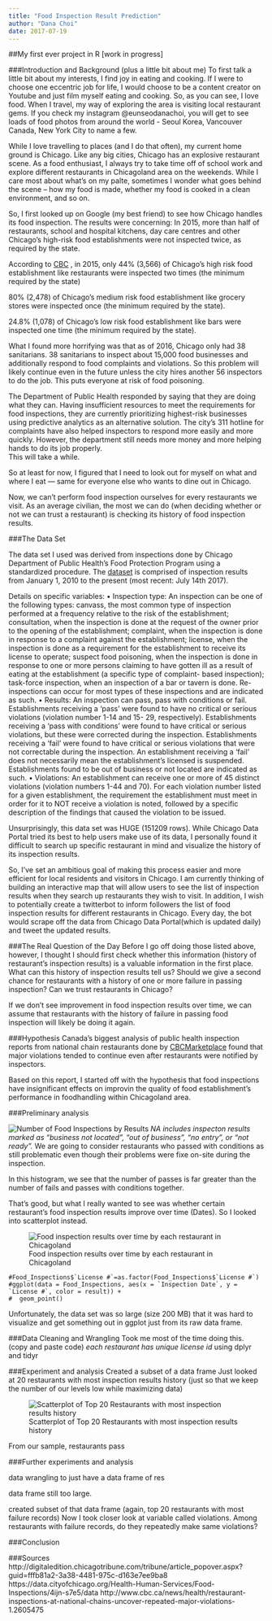 ```yaml
---
title: "Food Inspection Result Prediction"
author: "Dana Choi"
date: 2017-07-19
---
```


##My first ever project in R [work in progress]

###Introduction and Background (plus a little bit about me)
To first talk a little bit about my interests, I find joy in eating and cooking. If I were to choose one eccentric job for life, I  would choose to be a content creator on Youtube and just film myself eating and cooking. 
So, as you can see, I love food. 
When I travel, my way of exploring the area is visiting local restaurant gems.
If you check my instagram @eunseodanachoi, you will get to see loads of food photos from around the world - Seoul Korea, Vancouver Canada, New York City to name a few. 

While I love travelling to places (and I do that often), my current home ground is Chicago. 
Like any big cities, Chicago has an explosive restaurant scene. As a food enthusiast, I always try to take time off of school work and explore different restaurants in Chicagoland area on the weekends. While I care most about what's on my palte, sometimes I wonder what goes behind the scene -- how my food is made, whether my food is cooked in a clean environment, and so on. 

So, I first looked up on Google (my best friend) to see how Chicago handles its food inspection.
The results were concerning: 
In 2015, more than half of restaurants, school and hospital kitchens, day care centres and other Chicago’s high-risk food establishments were not inspected twice, as required by the state. 

According to [CBC](http://digitaledition.chicagotribune.com/tribune/article_popover.aspx?guid=fffb81a2-3a38-4481-975c-d163e7ee9ba8) , in 2015, 
only 44% (3,566) of Chicago’s high risk food establishment like restaurants were inspected two times (the minimum required by the state) 

80% (2,478) of Chicago’s medium risk food establishment like grocery stores were inspected once (the minimum required by the state). 

24.8% (1,078) of Chicago’s low risk food establishment like bars were inspected one time (the minimum required by the state). 

What I found more horrifying was that as of 2016, Chicago only had 38 sanitarians. 38 sanitarians to inspect about 15,000 food businesses and additionally respond to food complaints and violations. So this problem will likely continue even in the future unless the city hires another 56 inspectors to do the job. This puts everyone at risk of food poisoning.  

The Department of Public Health responded by saying that they are doing what they can. 
Having insufficient resources to meet the requirements for food inspections, they are currently prioritizing highest-risk businesses using predictive analytics as an alternative solution. 
The city’s 311 hotline for complaints have also helped inspectors to respond more easily and more quickly. However, the department still needs more money and more helping hands to do its job properly.                                                                                                                                           
This will take a while. 

So at least for now, I figured that I need to look out for myself on what and where I eat — same for everyone else who wants to dine out in Chicago. 

Now, we can’t perform food inspection ourselves for every restaurants we visit. 
As an average civilian, the most we can do (when deciding whether or not we can trust a restaurant) is checking its history of food inspection results.

###The Data Set 

The data set I used was derived from inspections done by Chicago Department of Public Health’s Food Protection Program using a standardized procedure. 
The [dataset](https://data.cityofchicago.org/Health-Human-Services/Food-Inspections/4ijn-s7e5/data) is comprised of inspection results from January 1, 2010 to the present (most recent: July 14th 2017). 

Details on specific variables: 
• Inspection type: An inspection can be one of the following types: canvass, the most
common type of inspection performed at a frequency relative to the risk of the
establishment; consultation, when the inspection is done at the request of the owner
prior to the opening of the establishment; complaint, when the inspection is done in
response to a complaint against the establishment; license, when the inspection is done
as a requirement for the establishment to receive its license to operate; suspect food
poisoning, when the inspection is done in response to one or more persons claiming to
have gotten ill as a result of eating at the establishment (a specific type of complaint-
based inspection); task-force inspection, when an inspection of a bar or tavern is done.
Re-inspections can occur for most types of these inspections and are indicated as such.
• Results: An inspection can pass, pass with conditions or fail. Establishments receiving a
‘pass’ were found to have no critical or serious violations (violation number 1-14 and 15-
29, respectively). Establishments receiving a ‘pass with conditions’ were found to have
critical or serious violations, but these were corrected during the inspection.
Establishments receiving a ‘fail’ were found to have critical or serious violations that
were not correctable during the inspection. An establishment receiving a ‘fail’ does not
necessarily mean the establishment’s licensed is suspended. Establishments found to
be out of business or not located are indicated as such.
• Violations: An establishment can receive one or more of 45 distinct violations (violation
numbers 1-44 and 70). For each violation number listed for a given establishment, the
requirement the establishment must meet in order for it to NOT receive a violation is
noted, followed by a specific description of the findings that caused the violation to be
issued. 

Unsurprisingly, this data set was HUGE (151209 rows).  While Chicago Data Portal tried its best to help users make use of its data, I personally found it difficult to search up specific restaurant in mind and visualize the history of its inspection results. 

So, I’ve set an ambitious goal of making this process easier and more efficient for local residents and visitors in Chicago. I am currently thinking of building an interactive map that will allow users to see the list of inspection results when they search up restaurants they wish to visit. 
In addition, I wish to potentially create a twitterbot to inform followers the list of food inspection results for different restaurants in Chicago. Every day, the bot would scrape off the data from Chicago Data Portal(which is updated daily) and tweet the updated results.   

###The Real Question of the Day 
Before I go off doing those listed above, however, I thought I should first check whether this information (history of restaurant's inspection results) is a valuable information in the first place. What can this history of inspection results tell us? Should we give a second chance for restaurants with a history of one or more failure in passing inspection? Can we trust restaurants in Chicago? 

If we don't see improvement in food inspection results over time, we can assume that restaurants with the history of failure in passing food inspection will likely be doing it again. 

###Hypothesis
Canada’s biggest analysis of public health inspection reports from national chain restaurants done by [CBCMarketplace](link:http://www.cbc.ca/news/health/restaurant-inspections-at-national-chains-uncover-repeated-major-violations-1.2605475) found that major violations tended to continue even after restaurants were notified by inspectors.

Based on this report, I started off with the hypothesis that food inspections have insignificant effects on improvin the quality of food establishment's performance in foodhandling within Chicagoland area.

###Preliminary analysis 

![Number of Food Inspections by Results](/results_bar_graph.png)
*NA includes inspecton results marked as "business not located", "out of business", "no entry", or "not ready".
*We are going to consider restaurants who passed with conditions as still problematic even though their problems were fixe on-site during the inspection. 

In this histogram, we see that the number of passes is far greater than the number of fails and passes with conditions together. 

That's good, but what I really wanted to see was whether certain restaurant's food inspection results improve over time (Dates). So I looked into scatterplot instead. 

![Food inspection results over time by each restaurant in Chicagoland](/results_bar_graph.png)
```
#Food_Inspections$`License #`=as.factor(Food_Inspections$`License #`)
#ggplot(data = Food_Inspections, aes(x = `Inspection Date`, y = `License #`, color = result)) + 
#  geom_point() 
```


Unfortunately, the data set was so large (size 200 MB) that it was hard to visualize and get something out in ggplot just from its raw data frame. 


###Data Cleaning and Wrangling 
Took me most of the time doing this. 
(copy and paste code)
*each restaurant has unique license id 
*using dplyr and tidyr

###Experiment and analysis 
Created a subset of a data frame 
Just looked at 20 restaurants with most inspection results history (just so that we keep the number of our levels low while maximizing data)

![Scatterplot of Top 20 Restaurants with most inspection results history](/top20_plotovertime.png)

From our sample, restaurants pass 

###Further experiments and analysis 

data wrangling to just have a data frame of res

data frame still too large. 

created subset of that data frame (again, top 20 restaurants with most failure records)
Now I took closer look at variable called violations. Among restaurants with failure records, do they repeatedly make same violations? 


###Conclusion


###Sources
http://digitaledition.chicagotribune.com/tribune/article_popover.aspx?guid=fffb81a2-3a38-4481-975c-d163e7ee9ba8
https://data.cityofchicago.org/Health-Human-Services/Food-Inspections/4ijn-s7e5/data
http://www.cbc.ca/news/health/restaurant-inspections-at-national-chains-uncover-repeated-major-violations-1.2605475